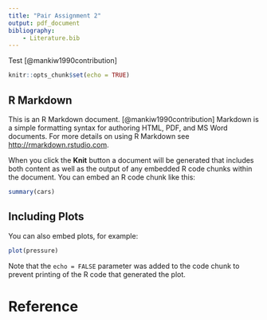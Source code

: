 ```yaml
---
title: "Pair Assignment 2"
output: pdf_document
bibliography:
    - Literature.bib
---
```


Test [@mankiw1990contribution]

```r
knitr::opts_chunk$set(echo = TRUE)
```

## R Markdown

This is an R Markdown document. [@mankiw1990contribution]
Markdown is a simple formatting syntax for authoring HTML, PDF, and MS Word documents. For more details on using R Markdown see <http://rmarkdown.rstudio.com>.

When you click the **Knit** button a document will be generated that includes both content as well as the output of any embedded R code chunks within the document. You can embed an R code chunk like this:

```r
summary(cars)
```

## Including Plots

You can also embed plots, for example:

```r
plot(pressure)
```

Note that the `echo = FALSE` parameter was added to the code chunk to prevent printing of the R code that generated the plot.

# Reference
